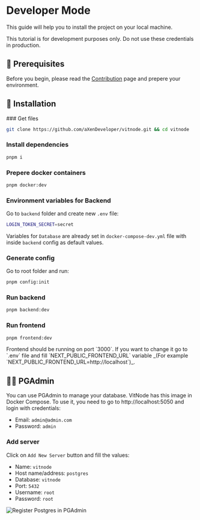 
# Developer Mode

This guide will help you to install the project on your local machine.

<Callout type="error" emoji="❌">
  This tutorial is for development purposes only. Do not use these credentials
  in production.
</Callout>

## 📝 Prerequisites

Before you begin, please read the [Contribution](/contribution) page and prepere your environment.

## 🚀 Installation

<Steps>
### Get files

```bash
git clone https://github.com/aXenDeveloper/vitnode.git && cd vitnode
```

### Install dependencies

```bash
pnpm i
```

### Prepere docker containers

```bash
pnpm docker:dev
```

### Environment variables for Backend

Go to `backend` folder and create new `.env` file:

```bash
LOGIN_TOKEN_SECRET=secret
```

Variables for `Database` are already set in `docker-compose-dev.yml` file with inside `backend` config as default values.

### Generate config

Go to root folder and run:

```bash
pnpm config:init
```

### Run backend

```bash
pnpm backend:dev
```

### Run frontend

```bash
pnpm frontend:dev
```

<Callout type="info" emoji="ℹ️">
  Frontend should be running on port `3000`. If you want to change it go to
  `.env` file and fill `NEXT_PUBLIC_FRONTEND_URL` variable _(For example
  `NEXT_PUBLIC_FRONTEND_URL=http://localhost`)_.
</Callout>

</Steps>

## 🧑‍💻 PGAdmin

You can use PGAdmin to manage your database. VitNode has this image in Docker Compose. To use it, you need to go to http://localhost:5050 and login with credentials:

- Email: `admin@admin.com`
- Password: `admin`

### Add server

Click on `Add New Server` button and fill the values:

- Name: `vitnode`
- Host name/address: `postgres`
- Database: `vitnode`
- Port: `5432`
- Username: `root`
- Password: `root`

<Img src={registerPostgres} alt="Register Postgres in PGAdmin" />
